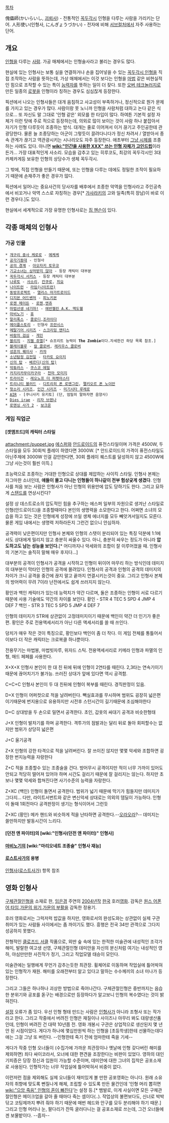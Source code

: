 [[목차]]


傀儡師(かいらいし, [[괴뢰]]사) - 전통적인 [[꼭두각시]] 인형을 다루는 사람을 가리키는 단어.
人形使い(인형사, にんぎょうづかい) - 전자에 비해 [[서브컬처]]에서 자주 사용하는 단어.

== 개요 ==
[[인형]]을 다루는 [[사람]]. 가공 매체에서는 인형술사라고 불리는 경우도 많다.

현실에 있는 인형사는 보통 실을 연결하거나 손을 집어넣을 수 있는 [[꼭두각시 인형]]을 직접 조작하는 사람을 뜻하는데, 가상 매체에서는 이것 보다는 인형을 [[마법]] 같은 비현실적인 힘으로 조작할 수 있는 특이 [[능력자]]를 뜻하는 일이 더 잦다. 또한 [[오버 테크놀러지]]로 만든 일종의 [[로봇]]을 인형이라 칭하는 경우도 심심찮게 등장한다.

픽션에서 나오는 인형사들은 대개 음침하고 사교성이 부족하거나, 정신적으로 뭔가 문제를 가지고 있는 경우가 많다. 사람이랑 못 노니까 인형을 사람처럼 대하고 논다 같은 식으로... 또 자신도 말 그대로 '인형 같은' 외모를 한 타입이 많다.
하여튼 기본적 설정 자체가 이런 탓에 주로 적으로 등장하는데, 의외로 많이 보이는 것이 사람 하나 붙잡아서 자기가 인형 다루듯이 조종하는 방식. 대개는 줄로 이어져서 이거 끊기고 주인공한테 관광당한다. 물론 늘 조종당하는 아군이 그렇듯이 끌려다니다가 정신 차려서 / 열받아서 종속 관계가 끊기고 역관광시키는 시나리오도 자주 등장한다.
애초부터 [[그냥 시체]]를 조종하는 사례도 있다. 아니면 '''[[wiki:"인간을 사용한 XXX" 쓰는 인형 자체가 고인드립]]'''이라든가... 가장 대표적인게 사소리. 모습을 감추고 있는 히루코도, 최강의 꼭두각시인 3대 카제카게등 보유한 인형의 상당수가 생체 꼭두각시.

그 밖에, 직접 인형을 만들기 때문에, 또는 인형을 다루는 데에도 정밀한 조작이 필요하기 때문에 손재주가 좋은 경우가 많다.

픽션에서 일어나는 중요사건의 당사자를 배후에서 조종한 악역을 인형사라고 주인공측에서 비꼬거나 악역 스스로 자칭하는 경우[* [[가사라키]]의 고와 일족(특히 장남)이 바로 이런 경우다.]도 있다. 

현실에서 세계적으로 가장 유명한 인형사로는 [[짐 헨슨]]이 있다.
== 각종 매체의 인형사 ==
=== 가공 인물 ===
 * [[개구리 중사 케로로]] - [[메케케]]
 * [[공각기동대]] - 인형사
 * [[공의 경계]] - [[아오자키 토우코]]
 * [[기교소녀는 상처받지 않아]] - 등장 캐릭터 대부분
 * [[꼭두각시 서커스]] - 등장 캐릭터 대부분
 * [[나루토]] - [[사소리]], [[칸쿠로]], [[치요(나루토)|치요]]
 * [[나이트런]] - [[라임(나이트런)]]
 * [[동방프로젝트]] - [[앨리스 마가트로이드]]
 * [[디지몬 어드벤처]] - [[피노키몬]]
 * [[로젠 메이든]] - [[로젠]],[[엔쥬]]
 * [[마법선생 네기마!]] - [[에반젤린 A.K. 맥도웰]]
 * [[마비노기]] - [[휴]]
 * [[말리폭스]] - [[콜로디]],[[조라이다]]
 * [[메이플스토리]] - 인형사 [[프란시스(메이플스토리)|프란시스]]
 * [[메탈기어 시리즈]] - [[스크리밍 맨티스]]
 * [[바람의 검심]] - [[게인]]
 * [[블리치(만화)|블리치]] - [[지젤 쥬엘]][* 슈프리트 능력이 '''The Zombie'''이다.자세한건 하당 목록 참조.]
 * [[블레이블루]] - [[칼 클로버]], [[레리우스 클로버]]
 * [[성흔의 퀘이사]] - [[카챠]]
 * [[소년탐정 김전일]] - [[타카토 요이치]]
 * [[신의 탑]] - [[베르디(신의 탑)]]
 * [[악튜러스]] - [[쿠스코 에밀]]
 * [[카지리카무이카구라]] - [[천마 모미지]]
 * [[트라이건]] - [[레오노프 더 퍼펫마스터]]
 * [[트리니티 블러드]] - [[디트리히 폰 로엔그린]], [[멜키오르 폰 노이만]]
 * [[헛소리 시리즈]], [[인간 시리즈]] - [[미기시타 루레로]]
 * [[AIR(게임)|AIR]] - [쿠니사키 유키토] (단, 엄밀히 말하자면 음양사)
 * [[Dies irae]] - [[리자 브렌나]]
 * [[로맨싱 사가 2]] - [[보크온]]
=== 게임 직업군 ===
==== [겟앰프드]의 캐릭터 스타일 ====
attachment:/puppet.jpg
[[에스퍼]]와 [[안드로이드]]의 퓨전스타일이며 가격은 4500W, 두 스타일을 모두 30회씩 플레이 하였다면 3000W. [* 안드로이드의 가격이 퓨전스타일도 아닌주제에 3000W 인걸 감안한다면, 30회 플레이 퀘스트를 달성하지 않고 4500W에 그냥 사는것이 훨씬 이득.]

초능력으로 조종하는 거대한 인형으로 상대를 제압하는 사이킥 스타일. 인형사 본체는 자그마한 소녀인데, '''얘들이 몰고 다니는 인형들이 하나같이 전부 험상궂게 생겼다'''. 인형사를 처음 보는 사람은 인형사가 아닌 인형의 위용만에 압도 당하기도 한다. 그리고 묘하게 [[스탠드]]를 연상시킨다?

설정 상 데스트로소의 압도적인 힘을 추구하는 에스퍼 일부의 자원으로 생겨난 스타일로
인형(안드로이드)을 조종할때마다 본인의 생명력을 소모한다고 한다. 어쩌면 소녀의 모습을 하고 있는 것은 인형에게 성장에 쓰일 생체 에너지를 모두 빼앗겨서일지도 모른다. 물론 게임 내에서는 생명력 저하라든지 그런건 없으니 안심하자.

공격력이 낮은편이지만 인형사 본체와 인형의 스탯이 분리되어 있는 특징 덕분에 1:1에서도 상대에게 밀리지 않고 충분히 싸울수 있다. 아니, 충분히 싸우는 정도가 아니라 '''압도하고도 남는 성능을 보인다.'''[* 어디까지나 악세와의 조합이 잘 이루어졌을 때. 인형사의 기본기는 솔직히 말해 매우 후지다...]

대부분의 공격이 인형사가 공격을 시작하고 인형이 뒤이어 마무리 하는 방식인데 데미지의 대부분이 막타인 인형의 공격에 몰려있다. 인형사의 공격과 인형의 공격의 데미지의 차이가 크니 공격을 중간에 끊지 말고 끝까지 연결시키는것이 중요. 그리고 인형사 본체의 방어력이 무려 7이라 난전에서도 쉽게 쓰러지지 않는다.

황인과 백인 캐릭터가 있는데 능력치가 약간 다르며, 둘은 조종하는 인형이 서로 다르기 때문에 사용 기술에도 약간의 차이를 보인다.
황인 - STR 4 TEC 5 SPD 4 JMP 4 DEF 7
백인 - STR 3 TEC 5 SPD 5 JMP 4 DEF 7

인형의 데미지가 STR에 상관없이 고정데미지이기 때문에 백인이 약간 더 인기가 좋은편. 황인은 주로 전용액세서리가 아닌 다른 액세서리를 쓸 때 쓰인다.

덩치가 매우 작은 것이 특징으로, 황인보다 백인이 좀 더 작다. 이 게임 전체를 통틀어서 이보다 더 작은 캐릭터는 크로복클 하나뿐이다.

전용무기는 마법봉, 마법빗자루, 위자드 스틱. 전용액세서리로 키메라 인형과 파멸의 인형, 매드 페페를 사용한다.

X+X+X 인형사 본인이 한 대 친 뒤에 뒤에 인형이 2연타를 때린다. 2,3타는 연속기이기 때문에 끊어치기가 불가능. 쓰러진 상대가 앞에 있다면 역시 공격함.

C+C+C 인형사 본인이 두 대 친뒤에 인형이 복부를 때린다. 경직판정이 있음.

D+X 인형이 어퍼컷으로 적을 날려버린다. 빽실효과를 무시하며 범위도 굉장히 넓은편이기때문에 번지용으로 유용하지만 시전후 스턴시간이 길기때문에 조심해야한다

D+C 상대방을 두 손으로 밀면서 공격한다. 초인, 갑옷의 싸대기 공격과 비슷한형태

J+X 인형이 발차기를 하며 공격한다. 격투가의 점발과는 달리 뒤로 돌아 회피할수는 없지만 범위가 상당히 넓은편

J+C 울기공격

Z+X 인형의 강한 타격으로 적을 날려버린다. 잘 쓰이진 않지만 몇몇 악세와 조합하면 굉장한 번지능력을 자랑한다

Z+C 적을 조종할수 있는 조종술을 건다. 방어무시 공격이지만 적이 너무 가까이 있어도 안되고 적당히 떨어져 있어야 하며 시간도 걸리기 때문에 잘 걸리지는 않는다. 하지만 초보나 몇몇 악세와 합쳐진다면 사기수준의 능력을 자랑한다.

Z+XC (백인) 인형이 돌면서 공격한다. 범위가 넓기 때문에 막기가 힘들지만 데미지가 그다지... 다만, 라이트서번트와 같은 변신악세 상대로는 의외의 뎀딜이 가능하다. 인형이 돌때 1회전마다 공격판정이 생기는 형식이어서 그런듯

Z+XC (황인) 메카 핸드와 비슷하게 적을 난타하면 공격한다.--[[오라오라]]?-- 데미지는 쓸만하지만 발동시간이 느리다.

==== [던전 앤 파이터]의 [wiki:"인형사(던전 앤 파이터)" 인형사] ====

==== [[마비노기]]의 [wiki:"마리오네트 조종술" 인형사 재능] ====

==== [[로스트사가]]의 용병 ====
[[인형사(로스트사가)]] 항목 참조

== 영화 인형사 ==
[[구체관절인형]]을 소재로 한, [[임은경]] 주연의 [[2004년]]작 [[한국]] 호러[[영화]]. 감독은 [[원스 어폰 어 타임]],[[가문의 위기]],[[가문의 부활]]을 감독한 정용기.

호러 영화로서는 그럭저럭 밥값을 하지만, 영화로서의 완성도와는 상관없이 실제 구관 취미가 있는 사람들 사이에서는 좀 까이기도 했다. 흥행은 전국 34만 관객으로 그다지 성공하지 못했다.

전형적인 [[클로즈드 서클]] 작품으로, 외딴 숲 속에 있는 한적한 미술관에 내성적인 조각가 해미, 발랄한 여고생 선영, 구체관절인형 데미안을 자신의 분신처럼 여기는 내성적인 영하, 야심만만한 사진작가 정기, 그리고 직업모델 태승이 모인다.

미술관에는 일행에게 무언가 감추는듯한 최관장. 휠체어로 이동하며 작업실에 틀어박혀있는 인형작가 재원. 해미를 오래전부터 알고 있다고 말하는 수수께끼의 소녀 미나가 등장한다.

그리고 그들은 하나하나 괴상한 방법으로 죽어나간다. 구체관절인형은 중반까지는 음습한 분위기와 공포를 돋구는 배경으로만 등장하다가 알고보니 인형의 복수였다는 것이 밝혀진다.

[[설정]] 오류가 좀 있다. 우선 인형 형태 만드는 사람은 [[인형사]]가 아니라 조형사 또는 작가라고 한다. 그리고 작중에서 버려진 인형은 재질이나 사이즈나 아무리 봐도 대량생산품인데, 인형이 버려진 건 대략 10년쯤 전. 영화 개봉시 구관은 상업적으로 생산된지 몇 년 안 된 시점이었다. 게다가 하나에 몇십만원씩 하는 인형을 [초등학생]한테 선물하는데다 애는 그걸 그냥 또 버린다. --인형한테 죽기 전에 엄마한테 죽을 기세--

게다가 작중 인형 오너들이 (수집가에 가까운 최관장이나 옛날에 인형 갖다버린 해미를 제외하면) 죄다 싸이코라서, 오너에 대한 편견을 조장한다는 비판이 있었다. 영하의 대인기피증은 당장 정신과 입원이 가능할 수준이며, 데미안에 대한 그녀의 집착은 공포소재로 사용된다. 인형작가는 너무 작업실에 틀어박혀서 비중이 없다.

이런저런 점을 제외해도 실제 오너들이 재미있게 볼 만한 공포영화는 아니다. 원래 소유자의 취향에 맞도록 뻔질나게 해체, 조립할 수 있도록 만든 물건인데 '인형 머리 뽑히면 [[wiki:"으앙 죽음" 인형의 혼이 빠진다]]'는 설정 등.[* 뱀발로, 이게 사실이면 모든 구체관절인형은 메이크업을 갈아 줄 때마다 죽는 셈이다(..). 작업상의 불편보다도, 신너로 박박 닦고 코팅제까지 뿌려 줘야 하기 때문에 매번 헤드와 안구를 모두 분리해야 하기 때문.] 그리고 인형 머리나 눈, 팔다리가 잔뜩 굴러다니는 걸 공포소재로 쓰는데, 그건 오너들에겐 보물밭이다. --줍자--
